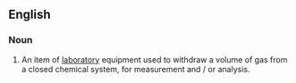 ==English==
{{wikipedia}}
===Noun===
{{en-noun|sg=[[gas]] [[syringe]]}}

# {{context|analytical chemistry}} An item of [[laboratory]] equipment used to withdraw a volume of gas from a closed chemical system, for measurement and / or analysis.
